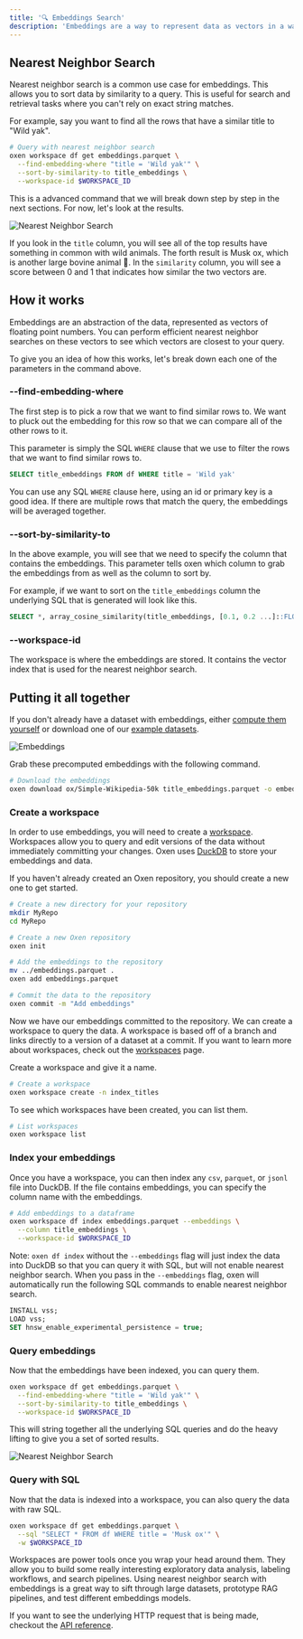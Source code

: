 ```yaml
---
title: '🔍 Embeddings Search'
description: 'Embeddings are a way to represent data as vectors in a way that can be used for machine learning tasks like search, clustering, classification, and more.'
---
```


## Nearest Neighbor Search

Nearest neighbor search is a common use case for embeddings. This allows you to sort data by similarity to a query. This is useful for search and retrieval tasks where you can't rely on exact string matches.

For example, say you want to find all the rows that have a similar title to "Wild yak".

```bash
# Query with nearest neighbor search
oxen workspace df get embeddings.parquet \
  --find-embedding-where "title = 'Wild yak'" \
  --sort-by-similarity-to title_embeddings \
  --workspace-id $WORKSPACE_ID
```

This is a advanced command that we will break down step by step in the next sections. For now, let's look at the results.

![Nearest Neighbor Search](/images/title_embeddings_sorted.png)

If you look in the `title` column, you will see all of the top results have something in common with wild animals. The forth result is Musk ox, which is another large bovine animal 🐂. In the `similarity` column, you will see a score between 0 and 1 that indicates how similar the two vectors are.

## How it works

Embeddings are an abstraction of the data, represented as vectors of floating point numbers. You can perform efficient nearest neighbor searches on these vectors to see which vectors are closest to your query.

To give you an idea of how this works, let's break down each one of the parameters in the command above.

### --find-embedding-where

The first step is to pick a row that we want to find similar rows to. We want to pluck out the embedding for this row so that we can compare all of the other rows to it.

This parameter is simply the SQL `WHERE` clause that we use to filter the rows that we want to find similar rows to.

```sql
SELECT title_embeddings FROM df WHERE title = 'Wild yak'
```

You can use any SQL `WHERE` clause here, using an id or primary key is a good idea. If there are multiple rows that match the query, the embeddings will be averaged together.


### --sort-by-similarity-to

In the above example, you will see that we need to specify the column that contains the embeddings. This parameter tells oxen which column to grab the embeddings from as well as the column to sort by.

For example, if we want to sort on the `title_embeddings` column the underlying SQL that is generated will look like this.

```sql
SELECT *, array_cosine_similarity(title_embeddings, [0.1, 0.2 ...]::FLOAT[512]) as similarity FROM df ORDER BY similarity DESC
```

### --workspace-id

The workspace is where the embeddings are stored. It contains the vector index that is used for the nearest neighbor search.

## Putting it all together

If you don't already have a dataset with embeddings, either [compute them yourself](/use-cases/rag-embeddings) or download one of our [example datasets](https://www.oxen.ai/ox/Simple-Wikipedia-50k/file/main/title_embeddings.parquet).

![Embeddings](/images/title_embeddings.png)

Grab these precomputed embeddings with the following command.

```bash
# Download the embeddings
oxen download ox/Simple-Wikipedia-50k title_embeddings.parquet -o embeddings.parquet
```

### Create a workspace

In order to use embeddings, you will need to create a [workspace](/concepts/workspaces). Workspaces allow you to query and edit versions of the data without immediately committing your changes. Oxen uses [DuckDB](https://duckdb.org/2024/05/03/vector-similarity-search-vss.html) to store your embeddings and data.

If you haven't already created an Oxen repository, you should create a new one to get started.

```bash
# Create a new directory for your repository
mkdir MyRepo
cd MyRepo

# Create a new Oxen repository
oxen init

# Add the embeddings to the repository
mv ../embeddings.parquet .
oxen add embeddings.parquet

# Commit the data to the repository
oxen commit -m "Add embeddings"
```

Now we have our embeddings committed to the repository. We can create a workspace to query the data. A workspace is based off of a branch and links directly to a version of a dataset at a commit. If you want to learn more about workspaces, check out the [workspaces](/concepts/workspaces) page.

Create a workspace and give it a name.

```bash
# Create a workspace
oxen workspace create -n index_titles
```

To see which workspaces have been created, you can list them.

```bash
# List workspaces
oxen workspace list
```

### Index your embeddings

Once you have a workspace, you can then index any `csv`, `parquet`, or `jsonl` file into DuckDB. If the file contains embeddings, you can specify the column name with the embeddings.

```bash
# Add embeddings to a dataframe
oxen workspace df index embeddings.parquet --embeddings \
  --column title_embeddings \
  --workspace-id $WORKSPACE_ID
```

Note: `oxen df index` without the `--embeddings` flag will just index the data into DuckDB so that you can query it with SQL, but will not enable nearest neighbor search. When you pass in the `--embeddings` flag, oxen will automatically run the following SQL commands to enable nearest neighbor search.

```sql
INSTALL vss;
LOAD vss;
SET hnsw_enable_experimental_persistence = true;
```

### Query embeddings

Now that the embeddings have been indexed, you can query them.

```bash
oxen workspace df get embeddings.parquet \
  --find-embedding-where "title = 'Wild yak'" \
  --sort-by-similarity-to title_embeddings \
  --workspace-id $WORKSPACE_ID
```

This will string together all the underlying SQL queries and do the heavy lifting to give you a set of sorted results.

![Nearest Neighbor Search](/images/title_embeddings_sorted.png)

### Query with SQL

Now that the data is indexed into a workspace, you can also query the data with raw SQL.

```bash
oxen workspace df get embeddings.parquet \
  --sql "SELECT * FROM df WHERE title = 'Musk ox'" \
  -w $WORKSPACE_ID
```

Workspaces are power tools once you wrap your head around them. They allow you to build some really interesting exploratory data analysis, labeling workflows, and search pipelines. Using nearest neighbor search with embeddings is a great way to sift through large datasets, prototype RAG pipelines, and test different embeddings models.

If you want to see the underlying HTTP request that is being made, checkout the [API reference](/http-api/workspaces).
